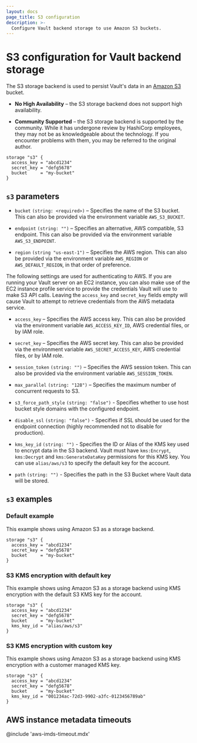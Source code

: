 ```yaml
---
layout: docs
page_title: S3 configuration
description: >-
  Configure Vault backend storage to use Amazon S3 buckets.
---
```


# S3 configuration for Vault backend storage

The S3 storage backend is used to persist Vault's data in an [Amazon S3][s3]
bucket.

- **No High Availability** – the S3 storage backend does not support high
  availability.

- **Community Supported** – the S3 storage backend is supported by the
  community. While it has undergone review by HashiCorp employees, they may not
  be as knowledgeable about the technology. If you encounter problems with them,
  you may be referred to the original author.

```hcl
storage "s3" {
  access_key = "abcd1234"
  secret_key = "defg5678"
  bucket     = "my-bucket"
}
```

## `s3` parameters

- `bucket` `(string: <required>)` – Specifies the name of the S3 bucket. This
  can also be provided via the environment variable `AWS_S3_BUCKET`.

- `endpoint` `(string: "")` – Specifies an alternative, AWS compatible, S3
  endpoint. This can also be provided via the environment variable
  `AWS_S3_ENDPOINT`.

- `region` `(string "us-east-1")` – Specifies the AWS region. This can also be
  provided via the environment variable `AWS_REGION` or `AWS_DEFAULT_REGION`,
  in that order of preference.

The following settings are used for authenticating to AWS. If you are
running your Vault server on an EC2 instance, you can also make use of the EC2
instance profile service to provide the credentials Vault will use to make
S3 API calls. Leaving the `access_key` and `secret_key` fields empty will
cause Vault to attempt to retrieve credentials from the AWS metadata service.

- `access_key` – Specifies the AWS access key. This can also be provided via
  the environment variable `AWS_ACCESS_KEY_ID`, AWS credential files, or by
  IAM role.

- `secret_key` – Specifies the AWS secret key. This can also be provided via
  the environment variable `AWS_SECRET_ACCESS_KEY`, AWS credential files, or
  by IAM role.

- `session_token` `(string: "")` – Specifies the AWS session token. This can
  also be provided via the environment variable `AWS_SESSION_TOKEN`.

- `max_parallel` `(string: "128")` – Specifies the maximum number of concurrent
  requests to S3.

- `s3_force_path_style` `(string: "false")` - Specifies whether to use host
  bucket style domains with the configured endpoint.

- `disable_ssl` `(string: "false")` - Specifies if SSL should be used for the
  endpoint connection (highly recommended not to disable for production).

- `kms_key_id` `(string: "")` - Specifies the ID or Alias of the KMS key used to
  encrypt data in the S3 backend. Vault must have `kms:Encrypt`, `kms:Decrypt`
  and `kms:GenerateDataKey` permissions for this KMS key. You can use 
  `alias/aws/s3` to specify the default key for the account.

- `path` `(string: "")` - Specifies the path in the S3 Bucket where Vault
  data will be stored.

## `s3` examples

### Default example

This example shows using Amazon S3 as a storage backend.

```hcl
storage "s3" {
  access_key = "abcd1234"
  secret_key = "defg5678"
  bucket     = "my-bucket"
}
```

### S3 KMS encryption with default key

This example shows using Amazon S3 as a storage backend using KMS
encryption with the default S3 KMS key for the account.

```hcl
storage "s3" {
  access_key = "abcd1234"
  secret_key = "defg5678"
  bucket     = "my-bucket"
  kms_key_id = "alias/aws/s3"
}
```

### S3 KMS encryption with custom key

This example shows using Amazon S3 as a storage backend using KMS
encryption with a customer managed KMS key.

```hcl
storage "s3" {
  access_key = "abcd1234"
  secret_key = "defg5678"
  bucket     = "my-bucket"
  kms_key_id = "001234ac-72d3-9902-a3fc-0123456789ab"
}
```

[s3]: https://aws.amazon.com/s3/

## AWS instance metadata timeouts

@include 'aws-imds-timeout.mdx'
